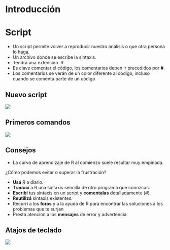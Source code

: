 # Introducción

# Script

- Un script permite volver a reproducir nuestro análisis o que otra persona lo haga.
- Un archivo donde se escribe la sintaxis.
- Tendrá una extensión .R 
- Es clave comentar el código, los comentarios deben ir precedidos por **#**.
- Los comentarios se verán de un color diferente al código, incluso cuando se comenta parte de un código


<!-- Es necesario siempre usar comillas para indicar nombres de archivos como en este caso. Tanto las comillas dobles (") como las simples (') sirven. -->


## Nuevo script

![](images/newscript.gif) 

## Primeros comandos

![](images/sendcode.gif)

## Consejos

- La curva de aprendizaje de R al comienzo suele resultar muy empinada. 

¿Cómo podemos evitar o superar la frustración?

- **Usá** R a diario.
- **Traducí** a R una sintaxis sencilla de otro programa que conozcas.
- **Escribí** tus sintaxis en un script y **comentalas** detalladamente (#).
- **Reutilizá** sintaxis existentes.
- Recurrí a los **foros** y a la ayuda de R para encontrar las soluciones a los problemas que te surjan
- Prestá atención a los **mensajes** de error y advertencia.


## Atajos de teclado

![](images/teclas.png)
